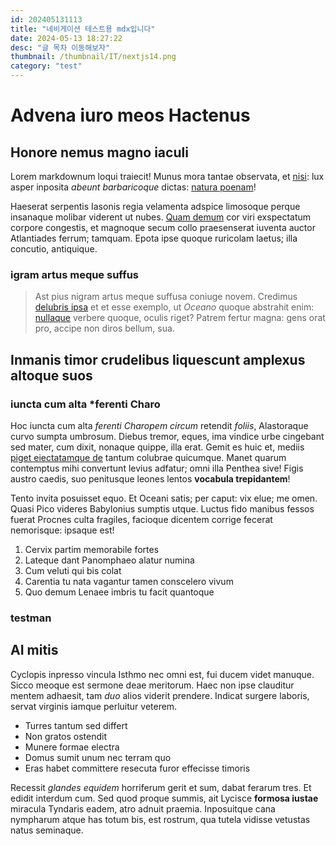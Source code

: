 ```yaml
---
id: 202405131113
title: "네비게이션 테스트용 mdx입니다"
date: 2024-05-13 18:27:22
desc: "글 목차 이동해보자"
thumbnail: /thumbnail/IT/nextjs14.png
category: "test"
---
```


# Advena iuro meos Hactenus

## Honore nemus magno iaculi

Lorem markdownum loqui traiecit! Munus mora tantae observata, et
[nisi](http://www.in-ibi.com/): lux asper inposita *abeunt barbaricoque* dictas:
[natura poenam](http://nec.net/)!

Haeserat serpentis Iasonis regia velamenta adspice limosoque perque insanaque
molibar viderent ut nubes. [Quam demum](http://www.nemus-magnorum.com/tamen.php)
cor viri exspectatum corpore congestis, et magnoque secum collo praesenserat
iuventa auctor Atlantiades ferrum; tamquam. Epota ipse quoque ruricolam laetus;
illa concutio, antiquique.
### igram artus meque suffus
> Ast pius nigram artus meque suffusa coniuge novem. Credimus [delubris
> ipsa](http://concordia.org/prodidit.html) et et esse exemplo, ut *Oceano*
> quoque abstrahit enim: [nullaque](http://www.coniunxrespiramen.com/) verbere
> quoque, oculis riget? Patrem fertur magna: gens orat pro, accipe non diros
> bellum, sua.

## Inmanis timor crudelibus liquescunt amplexus altoque suos
### iuncta cum alta *ferenti Charo
Hoc iuncta cum alta *ferenti Charopem circum* retendit *foliis*, Alastoraque
curvo sumpta umbrosum. Diebus tremor, eques, ima vindice urbe cingebant sed
mater, cum dixit, nonaque quippe, illa erat. Gemit es huic et, mediis [piget
eiectatamque de](http://alii.io/madefient) tantum colubrae quicumque. Manet
quarum contemptus mihi convertunt levius adfatur; omni illa Penthea sive! Figis
austro caedis, suo penitusque leones lentos **vocabula trepidantem**!

Tento invita posuisset equo. Et Oceani satis; per caput: vix elue; me omen.
Quasi Pico videres Babylonius sumptis utque. Luctus fido manibus fessos fuerat
Procnes culta fragiles, facioque dicentem corrige fecerat nemorisque: ipsaque
est!

1. Cervix partim memorabile fortes
2. Lateque dant Panomphaeo alatur numina
3. Cum veluti qui bis colat
4. Carentia tu nata vagantur tamen conscelero vivum
5. Quo demum Lenaee imbris tu facit quantoque
### testman
## AI mitis

Cyclopis inpresso vincula Isthmo nec omni est, fui ducem videt manuque. Sicco
meoque est sermone deae meritorum. Haec non ipse clauditur mentem adhaesit, tam
*duo* alios viderit prendere. Indicat surgere laboris, servat virginis iamque
perluitur veterem.

- Turres tantum sed differt
- Non gratos ostendit
- Munere formae electra
- Domus sumit unum nec terram quo
- Eras habet committere resecuta furor effecisse timoris

Recessit *glandes equidem* horriferum gerit et sum, dabat ferarum tres. Et
edidit interdum cum. Sed quod proque summis, ait Lycisce **formosa iustae**
miracula Tyndaris eadem, atro adnuit praemia. Inposuitque cana nympharum atque
has totum bis, est rostrum, qua tutela vidisse vetustas natus seminaque.


